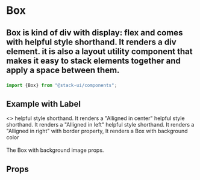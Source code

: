 
<Meta title="Components/Box" component="Rows" />

<Story name="Import" />

# Box

## <p>Box is kind of div with display: flex and comes with helpful style shorthand. It renders a div element. it is also a layout utility component that makes it easy to stack elements together and apply a space between them.</p>

```jsx
import {Box} from "@stack-ui/components";
```
## Example with Label

<Preview withToolbar>
<Story name="-Default">
    <>
    <Box textAlign="center" p="0px" pt="20px">helpful style shorthand. It renders a "Alligned in center"</Box>
    <Box textAlign="left" p="0px" pt="20px">helpful style shorthand. It renders a "Alligned in left"</Box>
    <Box textAlign="right" p="0px" pt="20px">helpful style shorthand. It renders a "Alligned in right"</Box>
     <Box width="50%" background="pink" p="0px" pt="20px" border="1px solid blue">with border property, It renders a Box with background color</Box>
    <br />
    <br />
    <Box  textAlign="center" pt="20px" bgImg="url(https://blog.prezi.com/wp-content/uploads/2019/03/jason-leung-479251-unsplash.jpg)">
    The Box with background image props.</Box>
    </>
</Story>
</Preview>

<Story name="Props" />

## Props

<Props of={BoxTypes} />


